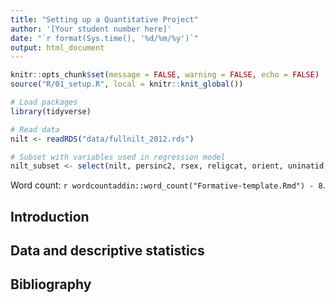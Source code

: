 ```yaml
---
title: "Setting up a Quantitative Project"
author: '[Your student number here]'
date: "`r format(Sys.time(), '%d/%m/%y')`"
output: html_document
---
```

<!-- This is a suggested template to write the summative assignments. Feel free to make changes as appropriate according to the guidance. -->

```r
knitr::opts_chunk$set(message = FALSE, warning = FALSE, echo = FALSE)
source("R/01_setup.R", local = knitr::knit_global())
```

```r
# Load packages
library(tidyverse)

# Read data
nilt <- readRDS("data/fullnilt_2012.rds")

# Subset with variables used in regression model
nilt_subset <- select(nilt, persinc2, rsex, religcat, orient, uninatid, tunionsa, rsuper, rage)
```

Word count: `r wordcountaddin::word_count("Formative-template.Rmd") - 8`.
<!-- Update the "- 8" in the line above to also take into account your bibliography. For example, if your bibliography is 52 characters then update the above to "- 60". -->


## Introduction
<!-- Word count: approx. 200-250  -->
<!-- Provide research question and hypothesis/hypotheses with rationale and literature to support them. -->


## Data and descriptive statistics
<!-- Word count: approx. 200-250 -->
<!-- Provide a description of the dataset and summary statistics of the model variables. -->


## Bibliography
<!-- Include bibliography here. -->
